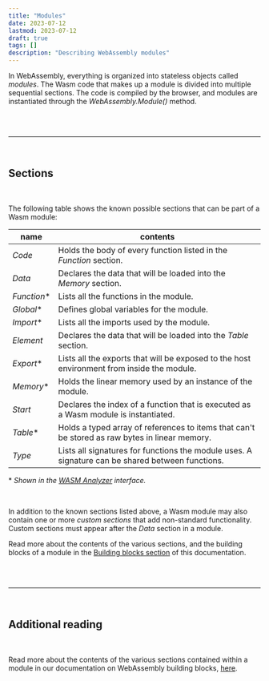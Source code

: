 ```yaml
---
title: "Modules"
date: 2023-07-12
lastmod: 2023-07-12
draft: true
tags: []
description: "Describing WebAssembly modules"
---
```


In WebAssembly, everything is organized into stateless objects called _modules_. The Wasm code that makes up a module is divided into multiple sequential sections. The code is compiled by the browser, and modules are instantiated through the _WebAssembly.Module()_ method.

<br />

<br />

---

<br />

## Sections

<br />

The following table shows the known possible sections that can be part of a Wasm module:

| name           | contents                                                                                         |
| -------------- | ------------------------------------------------------------------------------------------------ |
| _Code_         | Holds the body of every function listed in the _Function_ section.                               |
| _Data_         | Declares the data that will be loaded into the _Memory_ section.                                 |
| *Function*\*   | Lists all the functions in the module.                                                           |
| *Global*\*     | Defines global variables for the module.                                                         |
| *Import*\*     | Lists all the imports used by the module.                                                        |
| _Element_      | Declares the data that will be loaded into the _Table_ section.                                  |
| *Export*\*     | Lists all the exports that will be exposed to the host environment from inside the module.       |
| *Memory*\*     | Holds the linear memory used by an instance of the module.                                       |
| _Start_        | Declares the index of a function that is executed as a Wasm module is instantiated.              |
| *Table*\*      | Holds a typed array of references to items that can't be stored as raw bytes in linear memory.   |
| _Type_         | Lists all signatures for functions the module uses. A signature can be shared between functions. |

\* _Shown in the [WASM Analyzer](/) interface._

<br/>

In addition to the known sections listed above, a Wasm module may also contain one or more _custom sections_ that add non-standard functionality. Custom sections must appear after the _Data_ section in a module.

Read more about the contents of the various sections, and the building blocks of a module in the [Building blocks section](/wasm/building-blocks/) of this documentation.

<br/>

<br/>

---

<br />

## Additional reading

<br />

Read more about the contents of the various sections contained within a module in our documentation on WebAssembly building blocks, [here](/building-blocks/index).